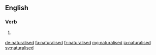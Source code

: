 ==English==

===Verb===
{{head|en|verb form}}

# {{context|British|lang=en}} {{en-past of|naturalise}}

[[de:naturalised]]
[[fa:naturalised]]
[[fr:naturalised]]
[[mg:naturalised]]
[[ja:naturalised]]
[[sv:naturalised]]